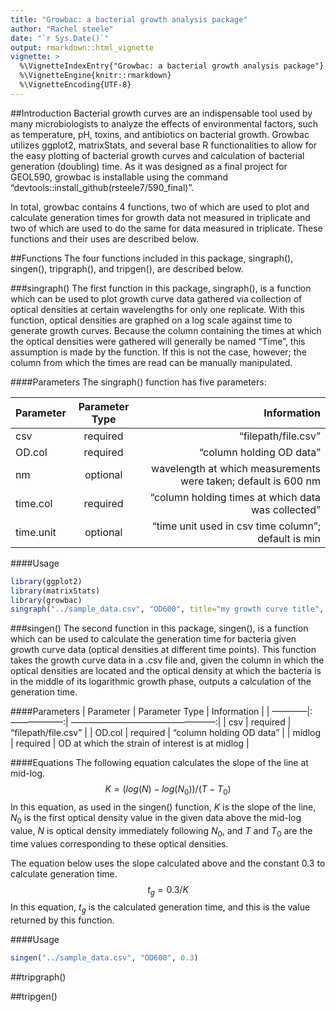 ```yaml
---
title: "Growbac: a bacterial growth analysis package"
author: "Rachel steele"
date: "`r Sys.Date()`"
output: rmarkdown::html_vignette
vignette: >
  %\VignetteIndexEntry{"Growbac: a bacterial growth analysis package"}
  %\VignetteEngine{knitr::rmarkdown}
  %\VignetteEncoding{UTF-8}
---
```


##Introduction
Bacterial growth curves are an indispensable tool used by many microbiologists to analyze the effects of environmental factors, such as temperature, pH, toxins, and antibiotics on bacterial growth. Growbac utilizes ggplot2, matrixStats, and several base R functionalities to allow for the easy plotting of bacterial growth curves and calculation of bacterial generation (doubling) time. As it was designed as a final project for GEOL590, growbac is installable using the command "devtools::install_github(rsteele7/590_final)".

In total, growbac contains 4 functions, two of which are used to plot and calculate generation times for growth data not measured in triplicate and two of which are used to do the same for data measured in triplicate. These functions and their uses are described below.

##Functions
The four functions included in this package, singraph(), singen(), tripgraph(), and tripgen(), are described below.

###singraph()
The first function in this package, singraph(), is a function which can be used to plot growth curve data gathered via collection of optical densities at certain wavelengths for only one replicate. With this function, optical densities are graphed on a log scale against time to generate growth curves. Because the column containing the times at which the optical densities were gathered will generally be named "Time", this assumption is made by the function. If this is not the case, however; the column from which the times are read can be manually manipulated. 

####Parameters
The singraph() function has five parameters:

| Parameter   | Parameter Type     | Information                                                    |
| ------------|:------------------:| --------------------------------------------------------------:|
| csv         | required           | "filepath/file.csv"                                            |
| OD.col      | required           | "column holding OD data"                                       |
| nm          | optional           | wavelength at which measurements were taken; default is 600 nm |
| time.col    | required           | "column holding times at which data was collected"             |
| time.unit   | optional           | "time unit used in csv time column"; default is min            |

####Usage
```r
library(ggplot2)
library(matrixStats)
library(growbac)
singraph("../sample_data.csv", "OD600", title="my growth curve title", "Time", nm=300, time.unit="hr")
```

###singen()
The second function in this package, singen(), is a function which can be used to calculate the generation time for bacteria given growth curve data (optical densities at different time points). This function takes the growth curve data in a .csv file and, given the column in which the optical densities are located and the optical density at which the bacteria is in the middle of its logarithmic growth phase, outputs a calculation of the generation time.

####Parameters
| Parameter   | Parameter Type     | Information                                        |
| ------------|:------------------:| --------------------------------------------------:|
| csv         | required           | "filepath/file.csv"                                |
| OD.col      | required           | "column holding OD data"                           |
| midlog      | required           | OD at which the strain of interest is at midlog    |

####Equations
The following equation calculates the slope of the line at mid-log.  
$$K = (log(N) - log(N_{0}))/(T - T_{0})$$
In this equation, as used in the singen() function, $K$ is the slope of the line, $N_{0}$ is the first optical density value in the given data above the mid-log value, $N$ is optical density immediately following $N_{0}$, and $T$ and $T_{0}$ are the time values corresponding to these optical densities.

The equation below uses the slope calculated above and the constant 0.3 to calculate generation time.  
$$t_{g} = 0.3/K$$
In this equation, $t_{g}$ is the calculated generation time, and this is the value returned by this function.

####Usage
```r
singen("../sample_data.csv", "OD600", 0.3)
```

##tripgraph()



##tripgen()

